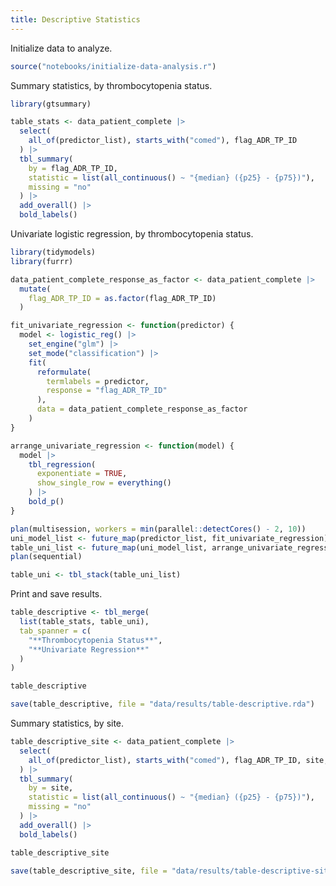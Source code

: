 ```yaml
---
title: Descriptive Statistics
---
```


Initialize data to analyze.
```r
source("notebooks/initialize-data-analysis.r")
```

Summary statistics, by thrombocytopenia status.
```r
library(gtsummary)

table_stats <- data_patient_complete |>
  select(
    all_of(predictor_list), starts_with("comed"), flag_ADR_TP_ID
  ) |>
  tbl_summary(
    by = flag_ADR_TP_ID,
    statistic = list(all_continuous() ~ "{median} ({p25} - {p75})"),
    missing = "no"
  ) |>
  add_overall() |>
  bold_labels()
```

Univariate logistic regression, by thrombocytopenia status.
```r
library(tidymodels)
library(furrr)

data_patient_complete_response_as_factor <- data_patient_complete |>
  mutate(
    flag_ADR_TP_ID = as.factor(flag_ADR_TP_ID)
  )

fit_univariate_regression <- function(predictor) {
  model <- logistic_reg() |>
    set_engine("glm") |>
    set_mode("classification") |>
    fit(
      reformulate(
        termlabels = predictor,
        response = "flag_ADR_TP_ID"
      ),
      data = data_patient_complete_response_as_factor
    )
}

arrange_univariate_regression <- function(model) {
  model |>
    tbl_regression(
      exponentiate = TRUE,
      show_single_row = everything()
    ) |>
    bold_p()
}

plan(multisession, workers = min(parallel::detectCores() - 2, 10))
uni_model_list <- future_map(predictor_list, fit_univariate_regression)
table_uni_list <- future_map(uni_model_list, arrange_univariate_regression)
plan(sequential)

table_uni <- tbl_stack(table_uni_list)
```

Print and save results.
```r
table_descriptive <- tbl_merge(
  list(table_stats, table_uni),
  tab_spanner = c(
    "**Thrombocytopenia Status**",
    "**Univariate Regression**"
  )
)

table_descriptive

save(table_descriptive, file = "data/results/table-descriptive.rda")
```

Summary statistics, by site.
```r
table_descriptive_site <- data_patient_complete |>
  select(
    all_of(predictor_list), starts_with("comed"), flag_ADR_TP_ID, site, ADR_CTCAE_max, ADR_onset_first, ADR_PLT_ratio
  ) |>
  tbl_summary(
    by = site,
    statistic = list(all_continuous() ~ "{median} ({p25} - {p75})"),
    missing = "no"
  ) |>
  add_overall() |>
  bold_labels()

table_descriptive_site

save(table_descriptive_site, file = "data/results/table-descriptive-site.rda")
```